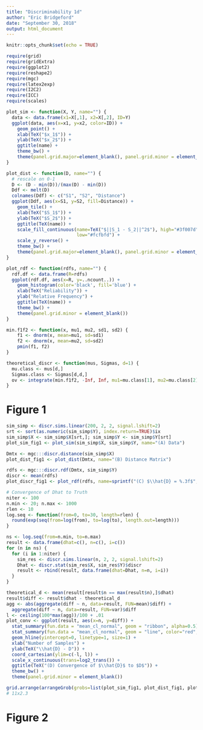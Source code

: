 ```yaml
---
title: "Discriminability 1d"
author: "Eric Bridgeford"
date: "September 30, 2018"
output: html_document
---
```


```r
knitr::opts_chunk$set(echo = TRUE)
```

```r
require(grid)
require(gridExtra)
require(ggplot2)
require(reshape2)
require(mgc)
require(latex2exp)
require(I2C2)
require(ICC)
require(scales)
```

```r
plot_sim <- function(X, Y, name="") {
  data <- data.frame(x1=X[,1], x2=X[,2], ID=Y)
  ggplot(data, aes(x=x1, y=x2, color=ID)) +
    geom_point() +
    xlab(TeX("$x_1$")) +
    ylab(TeX("$x_2$")) +
    ggtitle(name) +
    theme_bw() +
    theme(panel.grid.major=element_blank(), panel.grid.minor = element_blank())
}

plot_dist <- function(D, name="") {
  # rescale on 0-1
  D <- (D - min(D))/(max(D) - min(D))
  Ddf <- melt(D)
  colnames(Ddf) <- c("S1", "S2", "Distance")
  ggplot(Ddf, aes(x=S1, y=S2, fill=Distance)) +
    geom_tile() +
    xlab(TeX("$S_1$")) +
    ylab(TeX("$S_2$")) +
    ggtitle(TeX(name)) +
    scale_fill_continuous(name=TeX("$||S_1 - S_2||^2$"), high="#3f007d",
                          low="#fcfbfd") +
    scale_y_reverse() +
    theme_bw() +
    theme(panel.grid.major=element_blank(), panel.grid.minor = element_blank())
}

plot_rdf <- function(rdfs, name="") {
  rdf.df <- data.frame(R=rdfs)
  ggplot(rdf.df, aes(x=R, y=..ncount..)) +
    geom_histogram(color='black', fill='blue') +
    xlab(TeX("Reliability")) +
    ylab("Relative Frequency") +
    ggtitle(TeX(name)) +
    theme_bw() +
    theme(panel.grid.minor = element_blank())
}

min.f1f2 <- function(x, mu1, mu2, sd1, sd2) {
    f1 <- dnorm(x, mean=mu1, sd=sd1)
    f2 <- dnorm(x, mean=mu2, sd=sd2)
    pmin(f1, f2)
}

theoretical_discr <- function(mus, Sigmas, d=1) {
  mu.class <- mus[d,]
  Sigmas.class <- Sigmas[d,d,]
  ov <- integrate(min.f1f2, -Inf, Inf, mu1=mu.class[1], mu2=mu.class[2], sd1=Sigmas.class[1], sd2=Sigmas.class[2])
}
```

# Figure 1

```r
sim_simp <- discr.sims.linear(200, 2, 2, signal.lshift=2)
srt <- sort(as.numeric(sim_simp$Y), index.return=TRUE)$ix
sim_simp$X <- sim_simp$X[srt,]; sim_simp$Y <- sim_simp$Y[srt]
plot_sim_fig1 <- plot_sim(sim_simp$X, sim_simp$Y, name="(A) Data")

Dmtx <- mgc:::discr.distance(sim_simp$X)
plot_dist_fig1 <- plot_dist(Dmtx, name="(B) Distance Matrix")

rdfs <- mgc:::discr.rdf(Dmtx, sim_simp$Y)
discr <- mean(rdfs)
plot_discr_fig1 <- plot_rdf(rdfs, name=sprintf("(C) $\\hat{D} = %.3f$", discr))
```

```r
# Convergence of Dhat to Truth
niter <- 100
n.min <- 20; n.max <- 1000
rlen <- 10
log.seq <- function(from=0, to=30, length=rlen) {
  round(exp(seq(from=log(from), to=log(to), length.out=length)))
}

ns <- log.seq(from=n.min, to=n.max)
result <- data.frame(dhat=c(), n=c(), i=c())
for (n in ns) {
  for (i in 1:niter) {
    sim_res <- discr.sims.linear(n, 2, 2, signal.lshift=2)
    Dhat <- discr.stat(sim_res$X, sim_res$Y)$discr
    result <- rbind(result, data.frame(dhat=Dhat, n=n, i=i))
  }
}
```

```r
theoretical_d <- mean(result[result$n == max(result$n),]$dhat)
result$diff <- result$dhat - theoretical_d
agg <- abs(aggregate(diff ~ n, data=result, FUN=mean)$diff) + 
  aggregate(diff ~ n, data=result, FUN=var)$diff
l <- ceiling(100*max(agg))/100 + .01
plot_conv <- ggplot(result, aes(x=n, y=diff)) +
  stat_summary(fun.data = "mean_cl_normal", geom = "ribbon", alpha=0.5) +
  stat_summary(fun.data = "mean_cl_normal", geom = "line", color="red", size=1) +
  geom_hline(yintercept=0, linetype=1, size=1) +
  xlab("Number of Samples") +
  ylab(TeX("\\hat{D} - D")) +
  coord_cartesian(ylim=c(-l, l)) +
  scale_x_continuous(trans=log2_trans()) +
  ggtitle(TeX("(D) Convergence of $\\hat{D}$ to $D$")) +
  theme_bw() +
  theme(panel.grid.minor = element_blank())
```

```r
grid.arrange(arrangeGrob(grobs=list(plot_sim_fig1, plot_dist_fig1, plot_discr_fig1, plot_conv), widths=c(0.3, 0.35, 0.24, 0.32), nrow=1))
# 11x2.3
```

# Figure 2

